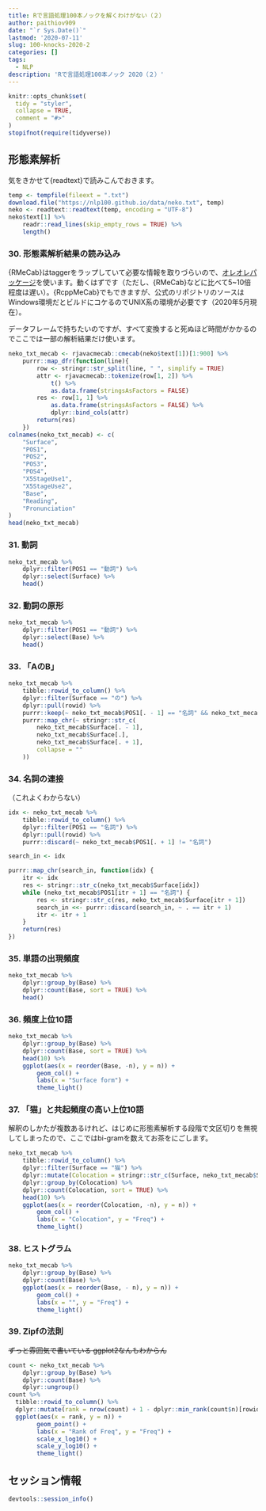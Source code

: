 ```yaml
---
title: Rで言語処理100本ノックを解くわけがない（２）
author: paithiov909
date: "`r Sys.Date()`"
lastmod: '2020-07-11'
slug: 100-knocks-2020-2
categories: []
tags:
  - NLP
description: 'Rで言語処理100本ノック 2020（２）'
---
```


```r
knitr::opts_chunk$set(
  tidy = "styler",
  collapse = TRUE,
  comment = "#>"
)
stopifnot(require(tidyverse))
```

## 形態素解析

気をきかせて{readtext}で読みこんでおきます。

```r
temp <- tempfile(fileext = ".txt")
download.file("https://nlp100.github.io/data/neko.txt", temp)
neko <- readtext::readtext(temp, encoding = "UTF-8")
neko$text[1] %>%
    readr::read_lines(skip_empty_rows = TRUE) %>%
    length()
```

### 30. 形態素解析結果の読み込み

{RMeCab}はtaggerをラップしていて必要な情報を取りづらいので、[オレオレパッケージ](https://paithiov909.github.io/rjavacmecab/)を使います。動くはずです（ただし、{RMeCab}などに比べて5~10倍程度は遅い）。{RcppMeCab}でもできますが、公式のリポジトリのソースはWindows環境だとビルドにコケるのでUNIX系の環境が必要です（2020年5月現在）。

データフレームで持ちたいのですが、すべて変換すると死ぬほど時間がかかるのでここでは一部の解析結果だけ使います。

```r
neko_txt_mecab <- rjavacmecab::cmecab(neko$text[1])[1:900] %>%
    purrr::map_dfr(function(line){
        row <- stringr::str_split(line, " ", simplify = TRUE)
        attr <- rjavacmecab::tokenize(row[1, 2]) %>%
            t() %>%
            as.data.frame(stringsAsFactors = FALSE)
        res <- row[1, 1] %>%
            as.data.frame(stringsAsFactors = FALSE) %>%
            dplyr::bind_cols(attr)
        return(res)
    })
colnames(neko_txt_mecab) <- c(
    "Surface",
    "POS1",
    "POS2",
    "POS3",
    "POS4",
    "X5StageUse1",
    "X5StageUse2",
    "Base",
    "Reading",
    "Pronunciation"
)
head(neko_txt_mecab)
```

### 31. 動詞

```r
neko_txt_mecab %>%
    dplyr::filter(POS1 == "動詞") %>%
    dplyr::select(Surface) %>%
    head()
```

### 32. 動詞の原形

```r
neko_txt_mecab %>%
    dplyr::filter(POS1 == "動詞") %>%
    dplyr::select(Base) %>%
    head()
```

### 33. 「AのB」

```r
neko_txt_mecab %>%
    tibble::rowid_to_column() %>%
    dplyr::filter(Surface == "の") %>%
    dplyr::pull(rowid) %>%
    purrr::keep(~ neko_txt_mecab$POS1[. - 1] == "名詞" && neko_txt_mecab$POS1[. + 1] == "名詞") %>%
    purrr::map_chr(~ stringr::str_c(
        neko_txt_mecab$Surface[. - 1],
        neko_txt_mecab$Surface[.],
        neko_txt_mecab$Surface[. + 1],
        collapse = ""
    ))
```

### 34. 名詞の連接

（これよくわからない）

```r
idx <- neko_txt_mecab %>%
    tibble::rowid_to_column() %>%
    dplyr::filter(POS1 == "名詞") %>%
    dplyr::pull(rowid) %>%
    purrr::discard(~ neko_txt_mecab$POS1[. + 1] != "名詞")

search_in <- idx

purrr::map_chr(search_in, function(idx) {
    itr <- idx
    res <- stringr::str_c(neko_txt_mecab$Surface[idx])
    while (neko_txt_mecab$POS1[itr + 1] == "名詞") {
        res <- stringr::str_c(res, neko_txt_mecab$Surface[itr + 1])
        search_in <<- purrr::discard(search_in, ~ . == itr + 1)
        itr <- itr + 1
    }
    return(res)
})
```

### 35. 単語の出現頻度

```r
neko_txt_mecab %>%
    dplyr::group_by(Base) %>%
    dplyr::count(Base, sort = TRUE) %>%
    head()
```

### 36. 頻度上位10語

```r
neko_txt_mecab %>%
    dplyr::group_by(Base) %>%
    dplyr::count(Base, sort = TRUE) %>%
    head(10) %>%
    ggplot(aes(x = reorder(Base, -n), y = n)) +
        geom_col() +
        labs(x = "Surface form") +
        theme_light()
```

### 37. 「猫」と共起頻度の高い上位10語

解釈のしかたが複数あるけれど、はじめに形態素解析する段階で文区切りを無視してしまったので、ここではbi-gramを数えてお茶をにごします。

```r
neko_txt_mecab %>%
    tibble::rowid_to_column() %>%
    dplyr::filter(Surface == "猫") %>%
    dplyr::mutate(Colocation = stringr::str_c(Surface, neko_txt_mecab$Surface[rowid + 1], sep = " - ")) %>%
    dplyr::group_by(Colocation) %>%
    dplyr::count(Colocation, sort = TRUE) %>%
    head(10) %>%
    ggplot(aes(x = reorder(Colocation, -n), y = n)) +
        geom_col() +
        labs(x = "Colocation", y = "Freq") +
        theme_light()
```

### 38. ヒストグラム

```r
neko_txt_mecab %>%
    dplyr::group_by(Base) %>%
    dplyr::count(Base) %>%
    ggplot(aes(x = reorder(Base, - n), y = n)) +
        geom_col() +
        labs(x = "", y = "Freq") + 
        theme_light()
```

### 39. Zipfの法則

~~ずっと雰囲気で書いている ggplot2なんもわからん~~

```r
count <- neko_txt_mecab %>%
    dplyr::group_by(Base) %>%
    dplyr::count(Base) %>%
    dplyr::ungroup()
count %>%
  tibble::rowid_to_column() %>%
  dplyr::mutate(rank = nrow(count) + 1 - dplyr::min_rank(count$n)[rowid]) %>%
  ggplot(aes(x = rank, y = n)) +
        geom_point() +
        labs(x = "Rank of Freq", y = "Freq") +
        scale_x_log10() +
        scale_y_log10() +
        theme_light()
```

## セッション情報

```r
devtools::session_info()
```
